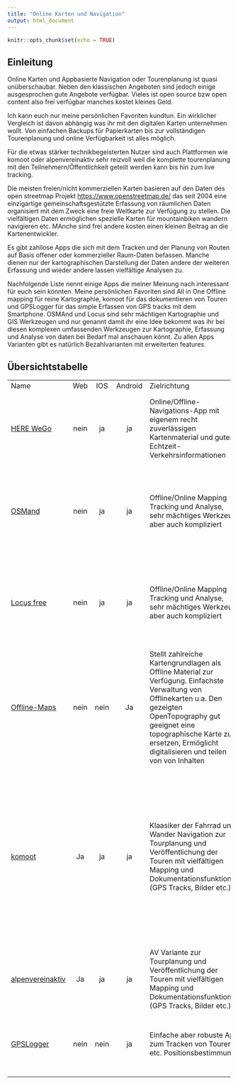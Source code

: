 ```yaml
---
title: "Online Karten und Navigation"
output: html_document
---
```


```r
knitr::opts_chunk$set(echo = TRUE)
```

## Einleitung

Online Karten und Appbasierte Navigation oder Tourenplanung ist quasi unüberschaubar. Neben den klassischen Angeboten sind jedoch einige ausgesprochen gute Angebote verfügbar. Vieles ist open source bzw open content also frei verfügbar manches kostet kleines Geld. 

Ich kann euch nur meine persönlichen Favoriten kundtun. Ein wirklicher Vergleich ist davon abhängig was ihr mit den digitalen Karten unternehmen wollt. Von einfachen Backups für Papierkarten bis zur vollständigen Tourenplanung und online Verfügbarkeit ist alles möglich. 

Für die etwas stärker technikbegeisterten Nutzer sind auch Plattformen wie komoot oder alpenvereinaktiv sehr reizvoll weil die komplette tourenplanung mit den Teilnehmern/Öffentlichkeit geteilt werden kann bis hin zum live tracking. 

Die meisten freien/nicht kommerziellen Karten basieren auf den Daten des open streetmap Projekt [https://www.openstreetmap.de/](https://www.openstreetmap.de/) das seit 2004 eine einzigartige gemeinschaftsgestützte Erfassung von räumlichen Daten organisiert mit dem Zweck eine freie Weltkarte zur Verfügung zu stellen.   Die vielfältigen Daten ermöglichen spezielle Karten für mountainbiken wandern navigieren etc.  MAnche sind frei andere kosten einen kleinen Beitrag an die Kartenentwickler. 

Es gibt zahllose Apps die sich mit dem Tracken  und der  Planung von Routen auf Basis offener oder kommerzieller Raum-Daten befassen. Manche dienen nur der kartographischen Darstellung der Daten andere der weiteren Erfassung und wieder andere lassen vielfältige Analysen zu.

Nachfolgende Liste nennt einige Apps die meiner Meinung nach interessant für euch sein könnten. Meine persönlichen Favoriten sind All in One Offline mapping für reine Kartographie,  komoot für das dokumentieren von Touren und GPSLogger für das simple Erfassen von GPS tracks mit dem Smartphone. OSMAnd und Locus sind sehr mächtigen Kartographie und GIS Werkzeugen  und nur genannt damit ihr eine Idee bekommt was ihr bei diesen komplexen umfassenden Werkzeugen zur Kartographie, Erfassung und Analyse von daten bei Bedarf mal anschauen könnt. Zu allen  Apps Varianten gibt es natürlich Bezahlvarianten mit erweiterten features.

## Übersichtstabelle


||||||||
|- |:-:|:-:|:-:|------- |------- |-------|
|Name|Web|IOS|Android|Zielrichtung|Pro|Cons|
|[HERE WeGo](https://wego.here.com/)|nein|ja|ja|Online/Offline-Navigations-App mit eigenem recht zuverlässigen Kartenmaterial und guten Echtzeit-Verkehrsinformationen|Leicht zu bedienender recht guter Routenplaner für alle Verkehrsarten mit Infofunktionen|Geschlossene Lösung, Keine Kartographie, Keine Qualitätskontrolle|
|[OSMand](https://osmand.net/)|nein|ja|ja|Offline/Online Mapping Tracking und Analyse, sehr mächtiges Werkzeug aber auch kompliziert|Mächtiges Kartographie und Analyse Werkzeug für alles von Routing über Karten Trackerfassung und Auswertung|ziemlich komplex|
|[Locus free](https://www.locusmap.eu/de/)|nein|ja|ja|Offline/Online Mapping Tracking und Analyse, sehr mächtiges Werkzeug aber auch kompliziert|Mächtiges Kartographie und Analyse Werkzeug für alles von Routing über Karten Trackerfassung und Auswertung|ziemlich komplex|
|[Offline-Maps](https://offline-maps.net/)  |nein|nein|Ja| Stellt zahlreiche Kartengrundlagen als Offline Material zur Verfügung. Einfachste Verwaltung von Offlinekarten u.a. Den gezeigten  OpenTopography gut geeignet eine topographische Karte zu ersetzen, Ermöglicht digitalisieren und teilen von von Inhalten |sehr schnell und überschaubarer hinsichtlich Download digitalisieren und teilen |Nur android, Kein Routing|
|[komoot](https://www.komoot.de/)|Ja|ja|ja|Klaasiker der Fahrrad und Wander Navigation zur Tourplanung und Veröffentlichung der Touren mit vielfältigen Mapping und Dokumentationsfunktionen (GPS Tracks, Bilder etc.)|Einfaches zu bedienen sehr funktionales  Werkzeug zum routen, planen und dokumentieren von Touren. Sehr gut um die geplante route allen Interessierten in digitaler oder gedruckter Form verfügbar zu machen. Klassiker unter den  Social Media Outdoor Werkzeugen|Die üblichen Nachteile des  social media Datenschutzes|
|[alpenvereinaktiv](https://www.alpenvereinaktiv.com/de/)|Ja |ja|ja|AV Variante zur Tourplanung und Veröffentlichung der Touren mit vielfältigen Mapping und Dokumentationsfunktionen (GPS Tracks, Bilder etc.)|Einfaches Werkzeug um Touren zu planen und dokumentieren|Etwas verstaubt, Die üblichen Nachteile des  social media Datenschutzes|
|[GPSLogger](https://learnosm.org/de/mobile-mapping/gpslogger/)|nein|nein|ja|Einfache aber robuste App zum Tracken von Touren etc. Positionsbestimmung|Simple Erfassung von GPS Tracks, Simples Teilen und Archivieren aller GPS Tracks|Keine weiteren features|